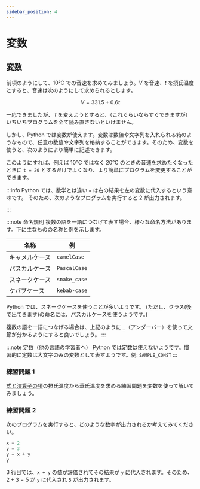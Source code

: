 ```yaml
---
sidebar_position: 4
---
```



# 変数

## 変数

前項のようにして、10℃ での音速を求めてみましょう。$V$ を音速、$t$ を摂氏温度とすると、音速は次のようにして求められるとします。

$$
V=331.5+0.6t
$$

<ViewSource path="_samples/sound-velocity.ipynb" />

一応できましたが、 $t$ を変えようとすると、（これぐらいならすぐできますが）いちいちプログラムを全て読み直さないといけません。

しかし、Python では変数が使えます。変数は数値や文字列を入れられる箱のようなもので、任意の数値や文字列を格納することができます。そのため、変数を使うと、次のようにより簡単に記述できます。

<ViewSource path="_samples/sound-velocity2.ipynb" />

このようにすれば、例えば 10℃ ではなく 20℃ のときの音速を求めたくなったときに `t = 20` とするだけでよくなり、より簡単にプログラムを変更することができます。

:::info
Python では、数学とは違い `=` は右の結果を左の変数に代入するという意味です。
そのため、次のようなプログラムを実行すると 2 が出力されます。

<ViewSource path="_samples/substitution.ipynb" />
:::

:::note 命名規則
複数の語を一語につなげて表す場合、様々な命名方法があります。下に主なものの名称と例を示します。

| 名称           | 例           |
| -------------- | ------------ |
| キャメルケース | `camelCase`  |
| パスカルケース | `PascalCase` |
| スネークケース | `snake_case` |
| ケバブケース   | `kebab-case` |

Python では、スネークケースを使うことが多いようです。
(ただし、クラス(後で出てきます)の命名には、パスカルケースを使うようです。)

複数の語を一語につなげる場合は、上記のように `_`（アンダーバー）を使って文節が分かるようにすると良いでしょう。
:::

:::note 定数（他の言語の学習者へ）
Python では定数は使えないようです。慣習的に定数は大文字のみの変数として表すようです。例: `SAMPLE_CONST`
:::

### 練習問題 1

[式と演算子の項](/docs/python/03expressions/#問題)の摂氏温度から華氏温度を求める練習問題を変数を使って解いてみましょう。

<Answer>
  <ViewSource path="_samples/fahrenheit.ipynb" />
</Answer>

### 練習問題 2

次のプログラムを実行すると、どのような数字が出力されるか考えてみてください。

```python
x = 2
y = 3
y = x + y
y
```

<Answer>

3 行目では、`x + y` の値が評価されてその結果が `y` に代入されます。そのため、$2+3=5$ が `y` に代入され `5` が出力されます。

  <ViewSource path="_samples/substitution2.ipynb"/>
</Answer>

